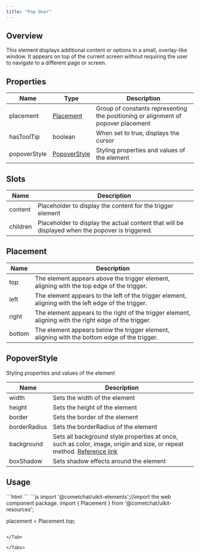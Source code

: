 ```yaml
---
title: "Pop Over"
---
```


## Overview

This element displays additional content or options in a small, overlay-like window. It appears on top of the current screen without requiring the user to navigate to a different page or screen.

## Properties

| Name         | Type                                                       | Description                                                                       |
| ------------ | ---------------------------------------------------------- | --------------------------------------------------------------------------------- |
| placement    | [Placement](/ui-kit/angular/pop-over#placement)       | Group of constants representing the positioning or alignment of popover placement |
| hasToolTip   | boolean                                                    | When set to true, displays the cursor                                             |
| popoverStyle | [PopoverStyle](/ui-kit/angular/pop-over#popoverstyle) | Styling properties and values of the element                                      |

## Slots

| Name     | Description                                                                                     |
| -------- | ----------------------------------------------------------------------------------------------- |
| content  | Placeholder to display the content for the trigger element                                      |
| children | Placeholder to display the actual content that will be displayed when the popover is triggered. |

## Placement

| Name   | Description                                                                                           |
| ------ | ----------------------------------------------------------------------------------------------------- |
| top    | The element appears above the trigger element, aligning with the top edge of the trigger.             |
| left   | The element appears to the left of the trigger element, aligning with the left edge of the trigger.   |
| right  | The element appears to the right of the trigger element, aligning with the right edge of the trigger. |
| bottom | The element appears below the trigger element, aligning with the bottom edge of the trigger.          |

## PopoverStyle

Styling properties and values of the element

| Name         | Description                                                                                                                                                                          |
| ------------ | ------------------------------------------------------------------------------------------------------------------------------------------------------------------------------------ |
| width        | Sets the width of the element                                                                                                                                                        |
| height       | Sets the height of the element                                                                                                                                                       |
| border       | Sets the border of the element                                                                                                                                                       |
| borderRadius | Sets the borderRadius of the element                                                                                                                                                 |
| background   | Sets all background style properties at once, such as color, image, origin and size, or repeat method. [Reference link](https://developer.mozilla.org/en-US/docs/Web/CSS/background) |
| boxShadow    | Sets shadow effects around the element                                                                                                                                               |

## Usage

<Tabs>
<Tab title="HTML">
```html
<cometchat-popover
[placement]="placement" 
[hasToolTip]="true"
></cometchat-popover>
```

</Tab>

<Tab title="JavaScript">
```js
import '@cometchat/uikit-elements';//import the web component package.
import { Placement } from '@cometchat/uikit-resources';

placement = Placement.top;
```

</Tab>

</Tabs>
